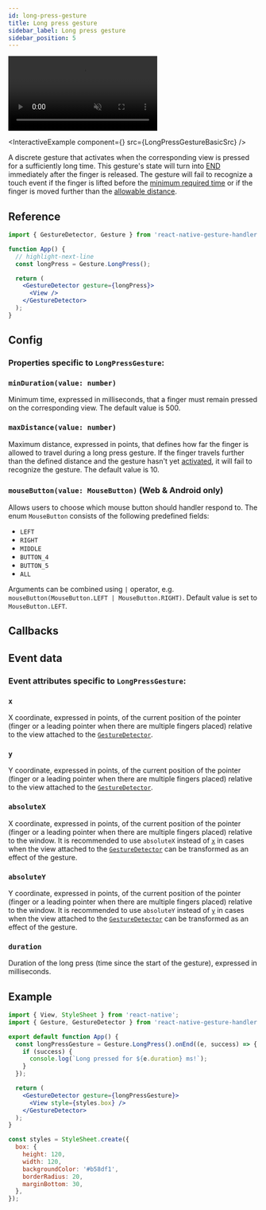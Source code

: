 ```yaml
---
id: long-press-gesture
title: Long press gesture
sidebar_label: Long press gesture
sidebar_position: 5
---
```



<div style={{ display: 'flex', margin: '16px 0', justifyContent: 'center' }}>
  <video playsInline autoPlay muted loop style={{maxWidth: 360}}>
    <source src={useBaseUrl("/video/longpress.mp4")} type="video/mp4"/>
  </video>
</div>


<InteractiveExample
  component={<LongPressGestureBasic/>}
  src={LongPressGestureBasicSrc}
/>


A discrete gesture that activates when the corresponding view is pressed for a sufficiently long time.
This gesture's state will turn into [END](/docs/fundamentals/states-events#end) immediately after the finger is released.
The gesture will fail to recognize a touch event if the finger is lifted before the [minimum required time](/docs/gestures/long-press-gesture#mindurationvalue-number) or if the finger is moved further than the [allowable distance](/docs/gestures/long-press-gesture#maxdistancevalue-number).

## Reference

```jsx
import { GestureDetector, Gesture } from 'react-native-gesture-handler';

function App() {
  // highlight-next-line
  const longPress = Gesture.LongPress();

  return (
    <GestureDetector gesture={longPress}>
      <View />
    </GestureDetector>
  );
}
```

## Config

### Properties specific to `LongPressGesture`:

### `minDuration(value: number)`

Minimum time, expressed in milliseconds, that a finger must remain pressed on the corresponding view. The default value is 500.

### `maxDistance(value: number)`

Maximum distance, expressed in points, that defines how far the finger is allowed to travel during a long press gesture. If the finger travels further than the defined distance and the gesture hasn't yet [activated](/docs/fundamentals/states-events#active), it will fail to recognize the gesture. The default value is 10.

### `mouseButton(value: MouseButton)` (Web & Android only)

Allows users to choose which mouse button should handler respond to. The enum `MouseButton` consists of the following predefined fields:

- `LEFT`
- `RIGHT`
- `MIDDLE`
- `BUTTON_4`
- `BUTTON_5`
- `ALL`

Arguments can be combined using `|` operator, e.g. `mouseButton(MouseButton.LEFT | MouseButton.RIGHT)`. Default value is set to `MouseButton.LEFT`.

<BaseEventConfig />

## Callbacks

<BaseEventCallbacks />

## Event data

### Event attributes specific to `LongPressGesture`:

### `x`

X coordinate, expressed in points, of the current position of the pointer (finger or a leading pointer when there are multiple fingers placed) relative to the view attached to the [`GestureDetector`](/docs/gestures/gesture-detector).

### `y`

Y coordinate, expressed in points, of the current position of the pointer (finger or a leading pointer when there are multiple fingers placed) relative to the view attached to the [`GestureDetector`](/docs/gestures/gesture-detector).

### `absoluteX`

X coordinate, expressed in points, of the current position of the pointer (finger or a leading pointer when there are multiple fingers placed) relative to the window. It is recommended to use `absoluteX` instead of [`x`](#x) in cases when the view attached to the [`GestureDetector`](/docs/gestures/gesture-detector) can be transformed as an effect of the gesture.

### `absoluteY`

Y coordinate, expressed in points, of the current position of the pointer (finger or a leading pointer when there are multiple fingers placed) relative to the window. It is recommended to use `absoluteY` instead of [`y`](#y) in cases when the view attached to the [`GestureDetector`](/docs/gestures/gesture-detector) can be transformed as an effect of the gesture.

### `duration`

Duration of the long press (time since the start of the gesture), expressed in milliseconds.

<BaseEventData />

## Example

```jsx
import { View, StyleSheet } from 'react-native';
import { Gesture, GestureDetector } from 'react-native-gesture-handler';

export default function App() {
  const longPressGesture = Gesture.LongPress().onEnd((e, success) => {
    if (success) {
      console.log(`Long pressed for ${e.duration} ms!`);
    }
  });

  return (
    <GestureDetector gesture={longPressGesture}>
      <View style={styles.box} />
    </GestureDetector>
  );
}

const styles = StyleSheet.create({
  box: {
    height: 120,
    width: 120,
    backgroundColor: '#b58df1',
    borderRadius: 20,
    marginBottom: 30,
  },
});
```
